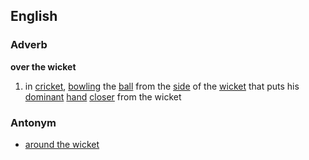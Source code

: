 ==English==
===Adverb===
'''over the wicket'''
# in [[cricket]], [[bowling]] the [[ball]] from the [[side]] of the [[wicket]] that puts his [[dominant]] [[hand]] [[closer]] from the wicket
===Antonym===
* [[around the wicket]]
